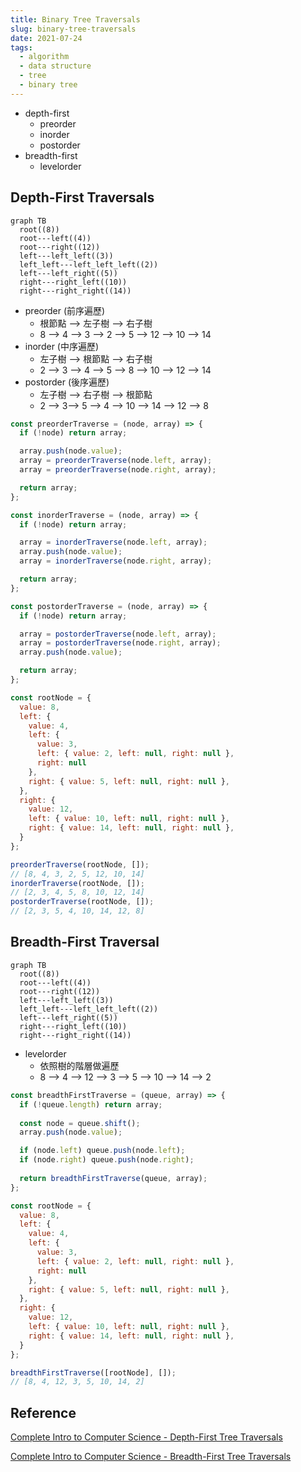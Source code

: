 ```yaml
---
title: Binary Tree Traversals
slug: binary-tree-traversals
date: 2021-07-24
tags: 
  - algorithm
  - data structure
  - tree
  - binary tree
---
```


- depth-first
  - preorder
  - inorder
  - postorder
- breadth-first
  - levelorder

## Depth-First Traversals

```mermaid
graph TB
  root((8))
  root---left((4))
  root---right((12))
  left---left_left((3))
  left_left---left_left_left((2))
  left---left_right((5))
  right---right_left((10))
  right---right_right((14))
```

- preorder (前序遍歷)
  - 根節點 --> 左子樹 --> 右子樹
  - 8 --> 4 --> 3 --> 2 --> 5 --> 12 --> 10 --> 14
- inorder (中序遍歷)
  - 左子樹 --> 根節點 --> 右子樹
  - 2 --> 3 --> 4 --> 5 --> 8 --> 10 --> 12 --> 14
- postorder (後序遍歷)
  - 左子樹 --> 右子樹 --> 根節點
  - 2 --> 3--> 5 --> 4 --> 10 --> 14 --> 12 --> 8

```js
const preorderTraverse = (node, array) => {
  if (!node) return array;

  array.push(node.value);
  array = preorderTraverse(node.left, array);
  array = preorderTraverse(node.right, array);

  return array;
};

const inorderTraverse = (node, array) => {
  if (!node) return array;

  array = inorderTraverse(node.left, array);
  array.push(node.value);
  array = inorderTraverse(node.right, array);

  return array;
};

const postorderTraverse = (node, array) => {
  if (!node) return array;

  array = postorderTraverse(node.left, array);
  array = postorderTraverse(node.right, array);
  array.push(node.value);

  return array;
};

const rootNode = {
  value: 8,
  left: {
    value: 4,
    left: {
      value: 3,
      left: { value: 2, left: null, right: null },
      right: null
    },
    right: { value: 5, left: null, right: null },
  },
  right: {
    value: 12,
    left: { value: 10, left: null, right: null },
    right: { value: 14, left: null, right: null },
  }
};

preorderTraverse(rootNode, []);
// [8, 4, 3, 2, 5, 12, 10, 14]
inorderTraverse(rootNode, []);
// [2, 3, 4, 5, 8, 10, 12, 14]
postorderTraverse(rootNode, []);
// [2, 3, 5, 4, 10, 14, 12, 8]
```

## Breadth-First Traversal

```mermaid
graph TB
  root((8))
  root---left((4))
  root---right((12))
  left---left_left((3))
  left_left---left_left_left((2))
  left---left_right((5))
  right---right_left((10))
  right---right_right((14))
```

- levelorder
  - 依照樹的階層做遍歷
  - 8 --> 4 --> 12 --> 3 --> 5 --> 10 --> 14 --> 2

```js
const breadthFirstTraverse = (queue, array) => {
  if (!queue.length) return array;
  
  const node = queue.shift();
  array.push(node.value);

  if (node.left) queue.push(node.left);
  if (node.right) queue.push(node.right);
  
  return breadthFirstTraverse(queue, array);
};

const rootNode = {
  value: 8,
  left: {
    value: 4,
    left: {
      value: 3,
      left: { value: 2, left: null, right: null },
      right: null
    },
    right: { value: 5, left: null, right: null },
  },
  right: {
    value: 12,
    left: { value: 10, left: null, right: null },
    right: { value: 14, left: null, right: null },
  }
};

breadthFirstTraverse([rootNode], []);
// [8, 4, 12, 3, 5, 10, 14, 2]
```

## Reference

[Complete Intro to Computer Science - Depth-First Tree Traversals](https://btholt.github.io/complete-intro-to-computer-science/depth-first-tree-traversals)

[Complete Intro to Computer Science - Breadth-First Tree Traversals](https://btholt.github.io/complete-intro-to-computer-science/breadth-first-tree-traversals)
